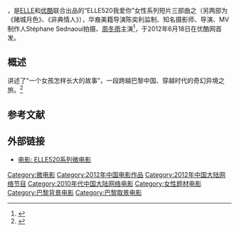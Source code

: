 {{Infobox film
| name                          = 妙之异境巴黎<br>''妙姗之异境巴黎''
| original_name <!-- 英文名 --> = Miao Shan And The Minotaur
| image                         = Miao Shan And The Minotaur.jpg
| caption                       = 女性
| director<!-- 导演 -->         = Stéphane Sednaoui
| producer <!-- 制片 -->        = 
| producer_2                    = 陈奕利
| writer  <!-- 编剧 -->         = 
| screenplay<!-- 剧本 -->       = 
| based on <!-- 原著著作 -->    = 
| starring <!-- 主演 -->        =  [[周冬雨|周冬雨]]、尼尔斯·施内德
| cinematography <!-- 摄影 -->  = 
| Gaffer <!-- 燈光 -->          = 
| editing <!-- 剪辑 -->         = 
| music <!-- 音乐 -->           = 
| art director <!-- 美術 -->    = 
| costume consultant <!-- 造型設計 -->    =
| studio  <!-- 制片商 -->       = [[Elle|Elle]]中国、[[优酷|优酷]]
| distributor <!-- 发行商 -->   = 
| released  <!-- 上映日期 -->   = {{CHNML}}2012年6月18日
| sarft_id <!-- 公映许可证号--> = 
| runtime  <!-- 片长时间 -->    =  26分钟
| country  <!-- 产地 -->        = {{CHNML}}
| language                      = [[汉语普通话|汉语普通话]]/[[英语|英语]]/[[法语|法语]]
| budget  <!-- 预算花费 -->     = 
| gross  <!-- 票房 -->          =
| preceded_by <!-- 上一集 -->   = 
| imdb_id                       =
| cn_name = 
| tw_name = 
| hk_name = 
}}
{{engname|《妙之异境巴黎》|Miao Shan And The Minotaur}}，是[[ELLE|ELLE]]和[[优酷|优酷]]联合出品的“ELLE520我爱你”女性系列短片三部曲之（另两部为《赌城月色》、《非典情人》），华裔美籍导演陈奕利监制、知名摄影师、导演、MV制作人Stéphane Sednaoui拍摄、[[周冬雨|周冬雨]]主演<ref>{{cite news|url=http://ent.163.com/photoview/00B50003/67017.html|title=周冬雨《妙之异境巴黎》花絮照|date=2012-06-04|publisher=网易|accessdate=2016-04-03|archive-date=2017-01-13|archive-url=https://web.archive.org/web/20170113013102/http://ent.163.com/photoview/00B50003/67017.html|dead-url=no}}</ref>，于2012年6月18日在优酷网首发。

== 概述 ==
讲述了“一个女孩怎样长大的故事”，一段跨越巴黎中国、穿越时代的奇幻异境之旅。<ref>{{cite news|url=http://www.yangod.com/archives/23916|title=“ELLE520我爱你”女性微电影系列《妙之异境巴黎》|date=2012-07-01|publisher=|accessdate=2016-04-03|archive-date=2012-07-13|archive-url=https://web.archive.org/web/20120713012209/http://www.yangod.com/archives/23916|dead-url=no}}</ref>

== 参考文献 ==
{{reflist}}

== 外部链接 ==
* [http://www.youku.com/show_page/id_zfd7231e0c03911e196ac.html 电影: ELLE520系列微电影]{{Wayback|url=http://www.youku.com/show_page/id_zfd7231e0c03911e196ac.html |date=20160604030452 }}

{{DEFAULTSORT:M妙}}
[[Category:微电影|Category:微电影]]
[[Category:2012年中国电影作品|Category:2012年中国电影作品]]
[[Category:2012年中国大陆网络节目|Category:2012年中国大陆网络节目]]
[[Category:2010年代中国大陆网络电影|Category:2010年代中国大陆网络电影]]
[[Category:女性题材电影|Category:女性题材电影]]
[[Category:巴黎背景电影|Category:巴黎背景电影]]
[[Category:巴黎取景电影|Category:巴黎取景电影]]